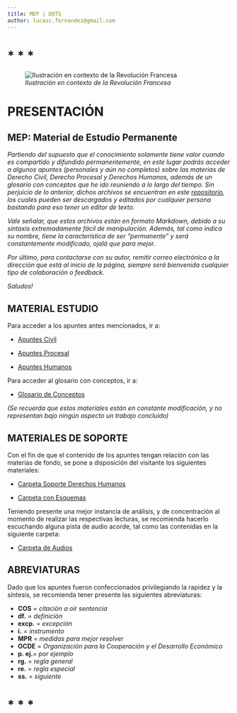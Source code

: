 ```yaml
---
title: MEP | DOTS
author: lucasc.fernandez@gmail.com
---
```




# *	*	*

![*Ilustración en contexto de la Revolución Francesa*](liq.png)

# PRESENTACIÓN

## MEP: Material de Estudio Permanente

*Partiendo del supuesto que el conocimiento solamente tiene valor cuando es compartido y difundido permanentemente, en este lugar podrás acceder a algunos apuntes (personales y aún no completos) sobre las materias de Derecho Civil, Derecho Procesal y Derechos Humanos, además de un glosario con conceptos que he ido reuniendo a lo largo del tiempo. Sin perjuicio de lo anterior, dichos archivos se encuentran en este [repositorio](https://github.com/lucascfernandez/mep), los cuales pueden ser descargados y editados por cualquier persona bastando para eso tener un editor de texto.*

*Vale señalar, que estos archivos están en formato Markdown, debido a su sintaxis extremadamente fácil de manipulación. Además, tal como indica su nombre, tiene la característica de ser "permanente" y será constantemente modificado, ojalá que para mejor.*

*Por último, para contactarse con su autor, remitir correo electrónico a la dirección que está al inicio de la página, siempre será bienvenida cualquier tipo de colaboración o feedback.*

*Saludos!*

## MATERIAL ESTUDIO

Para acceder a los apuntes antes mencionados, ir a:

- [Apuntes Civil](https://github.com/lucascfernandez/mep/blob/main/vimwiki/vimwiki/civil.md)

- [Apuntes Procesal](https://github.com/lucascfernandez/mep/blob/main/vimwiki/vimwiki/procesal.md)

- [Apuntes Humanos](https://github.com/lucascfernandez/mep/blob/main/vimwiki/vimwiki/humanos.md)


Para acceder al glosario con conceptos, ir a:

- [Glosario de Conceptos](https://github.com/lucascfernandez/mep/blob/main/vimwiki/vimwiki/conceptos.md)

*(Se recuerda que estos materiales están en constante modificación, y no representan bajo ningún aspecto un trabajo concluido)*


## MATERIALES DE SOPORTE

Con el fin de que el contenido de los apuntes tengan relación con las materias de fondo, se pone a disposición del visitante los siguientes materiales:

- [Carpeta Soporte Derechos Humanos](https://drive.google.com/drive/folders/1uEzCTRiRCATBn_9uME-51CLfqgjXGHXf?usp=sharing)

- [Carpeta con Esquemas](https://drive.google.com/drive/folders/1LKwkIFfM3sOfk-ea_Xww4Hpz6z_gED4m?usp=sharing)

Teniendo presente una mejor instancia de análisis, y de concentración al momento de realizar las respectivas lecturas, se recomienda hacerlo escuchando alguna pista de audio acorde, tal como las contenidas en la siguiente carpeta:

- [Carpeta de Audios](https://drive.google.com/drive/folders/1I50MrC5LsfSD77XpfU3vgcf2zxVlDjzS?usp=sharing)


## ABREVIATURAS

Dado que los apuntes fueron confeccionados privilegiando la rapidez y la síntesis, se recomienda tener presente las siguientes abreviaturas:

+ **COS**   = *citación a oír sentencia*
+ **df.**   = *definición*
+ **excp.** = *excepción*
+ **i.**    = *instrumento*
+ **MPR**   = *medidas para mejor resolver*
+ **OCDE**  = *Organización para la Cooperación y el Desarrollo Económico*
+ **p. ej.**= *por ejemplo*
+ **rg.**   = *regla general*
+ **re.**   = *regla especial*
+ **ss.**   = *siguiente*



# *	*	*

